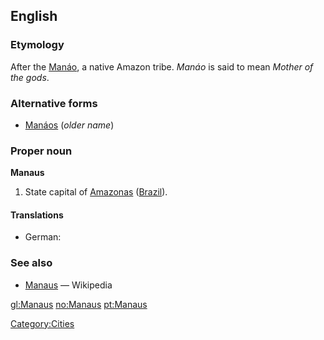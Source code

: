 ==English==

===Etymology===
After the [[Manáo]], a native Amazon tribe.  ''Manáo'' is said to mean ''Mother of the gods''.

===Alternative forms===
*[[Manáos]] (''older name'')

===Proper noun===
'''Manaus'''

# State capital of [[Amazonas]] ([[Brazil]]).

====Translations====
* German: {{t-|de|Manaus}}

===See also===
*[[w:Manaus|Manaus]] — Wikipedia

[[Category:Cities]]

[[gl:Manaus]]
[[no:Manaus]]
[[pt:Manaus]]